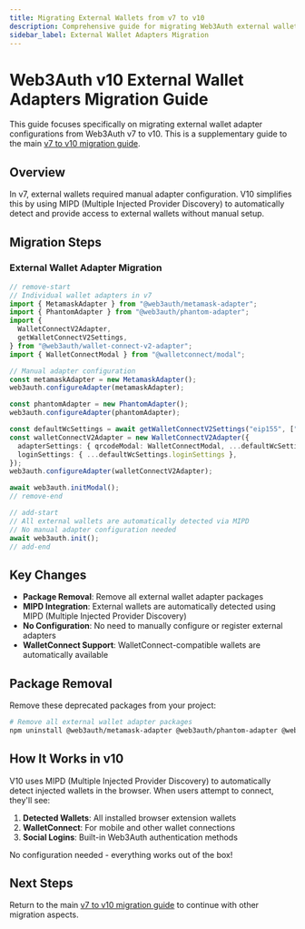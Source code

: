 ```yaml
---
title: Migrating External Wallets from v7 to v10
description: Comprehensive guide for migrating Web3Auth external wallet adapters from v7 to v10.
sidebar_label: External Wallet Adapters Migration
---
```



# Web3Auth v10 External Wallet Adapters Migration Guide

This guide focuses specifically on migrating external wallet adapter configurations from Web3Auth v7
to v10. This is a supplementary guide to the main
[v7 to v10 migration guide](./modal-v7-to-v10.mdx).

## Overview

In v7, external wallets required manual adapter configuration. V10 simplifies this by using MIPD
(Multiple Injected Provider Discovery) to automatically detect and provide access to external
wallets without manual setup.

## Migration Steps

### External Wallet Adapter Migration

```typescript
// remove-start
// Individual wallet adapters in v7
import { MetamaskAdapter } from "@web3auth/metamask-adapter";
import { PhantomAdapter } from "@web3auth/phantom-adapter";
import {
  WalletConnectV2Adapter,
  getWalletConnectV2Settings,
} from "@web3auth/wallet-connect-v2-adapter";
import { WalletConnectModal } from "@walletconnect/modal";

// Manual adapter configuration
const metamaskAdapter = new MetamaskAdapter();
web3auth.configureAdapter(metamaskAdapter);

const phantomAdapter = new PhantomAdapter();
web3auth.configureAdapter(phantomAdapter);

const defaultWcSettings = await getWalletConnectV2Settings("eip155", ["1"], "PROJECT_ID");
const walletConnectV2Adapter = new WalletConnectV2Adapter({
  adapterSettings: { qrcodeModal: WalletConnectModal, ...defaultWcSettings.adapterSettings },
  loginSettings: { ...defaultWcSettings.loginSettings },
});
web3auth.configureAdapter(walletConnectV2Adapter);

await web3auth.initModal();
// remove-end

// add-start
// All external wallets are automatically detected via MIPD
// No manual adapter configuration needed
await web3auth.init();
// add-end
```

## Key Changes

- **Package Removal**: Remove all external wallet adapter packages
- **MIPD Integration**: External wallets are automatically detected using MIPD (Multiple Injected
  Provider Discovery)
- **No Configuration**: No need to manually configure or register external adapters
- **WalletConnect Support**: WalletConnect-compatible wallets are automatically available

## Package Removal

Remove these deprecated packages from your project:

```bash npm2yarn
# Remove all external wallet adapter packages
npm uninstall @web3auth/metamask-adapter @web3auth/phantom-adapter @web3auth/solflare-adapter @web3auth/wallet-connect-v2-adapter @walletconnect/modal
```

## How It Works in v10

V10 uses MIPD (Multiple Injected Provider Discovery) to automatically detect injected wallets in the
browser. When users attempt to connect, they'll see:

1. **Detected Wallets**: All installed browser extension wallets
2. **WalletConnect**: For mobile and other wallet connections
3. **Social Logins**: Built-in Web3Auth authentication methods

No configuration needed - everything works out of the box!

## Next Steps

Return to the main [v7 to v10 migration guide](./modal-v7-to-v10.mdx) to continue with other
migration aspects.
